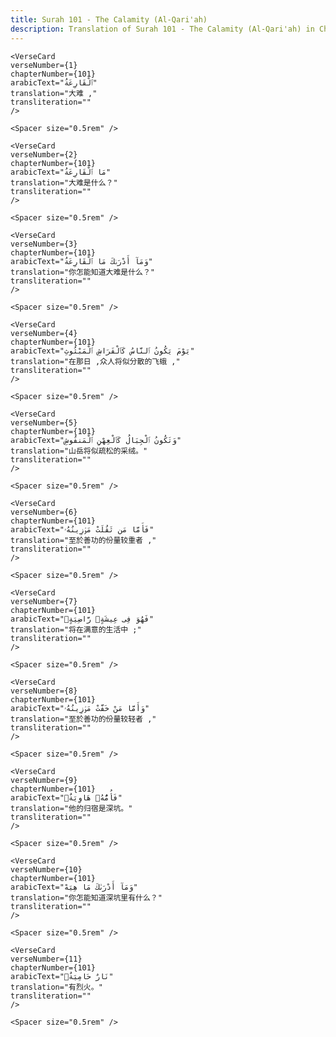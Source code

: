 ```yaml
---
title: Surah 101 - The Calamity (Al-Qari'ah)  
description: Translation of Surah 101 - The Calamity (Al-Qari'ah) in Chinese
---
```







    <VerseCard 
    verseNumber={1}
    chapterNumber={101}
    arabicText="ٱلْقَارِعَةُ"
    translation="大难 ,"
    transliteration=""
    />

    <Spacer size="0.5rem" />
                
    <VerseCard 
    verseNumber={2}
    chapterNumber={101}
    arabicText="مَا ٱلْقَارِعَةُ"
    translation="大难是什么？"
    transliteration=""
    />

    <Spacer size="0.5rem" />
                
    <VerseCard 
    verseNumber={3}
    chapterNumber={101}
    arabicText="وَمَآ أَدْرَىٰكَ مَا ٱلْقَارِعَةُ"
    translation="你怎能知道大难是什么？"
    transliteration=""
    />

    <Spacer size="0.5rem" />
                
    <VerseCard 
    verseNumber={4}
    chapterNumber={101}
    arabicText="يَوْمَ يَكُونُ ٱلنَّاسُ كَٱلْفَرَاشِ ٱلْمَبْثُوثِ"
    translation="在那日 ,众人将似分散的飞蛾 ,"
    transliteration=""
    />

    <Spacer size="0.5rem" />
                
    <VerseCard 
    verseNumber={5}
    chapterNumber={101}
    arabicText="وَتَكُونُ ٱلْجِبَالُ كَٱلْعِهْنِ ٱلْمَنفُوشِ"
    translation="山岳将似疏松的采绒。"
    transliteration=""
    />

    <Spacer size="0.5rem" />
                
    <VerseCard 
    verseNumber={6}
    chapterNumber={101}
    arabicText="فَأَمَّا مَن ثَقُلَتْ مَوَٰزِينُهُۥ"
    translation="至於善功的份量较重者 ,"
    transliteration=""
    />

    <Spacer size="0.5rem" />
                
    <VerseCard 
    verseNumber={7}
    chapterNumber={101}
    arabicText="فَهُوَ فِى عِيشَةٍۢ رَّاضِيَةٍۢ"
    translation="将在满意的生活中 ;"
    transliteration=""
    />

    <Spacer size="0.5rem" />
                
    <VerseCard 
    verseNumber={8}
    chapterNumber={101}
    arabicText="وَأَمَّا مَنْ خَفَّتْ مَوَٰزِينُهُۥ"
    translation="至於善功的份量较轻者 ,"
    transliteration=""
    />

    <Spacer size="0.5rem" />
                
    <VerseCard 
    verseNumber={9}
    chapterNumber={101}
    arabicText="فَأُمُّهُۥ هَاوِيَةٌۭ"
    translation="他的归宿是深坑。"
    transliteration=""
    />

    <Spacer size="0.5rem" />
                
    <VerseCard 
    verseNumber={10}
    chapterNumber={101}
    arabicText="وَمَآ أَدْرَىٰكَ مَا هِيَهْ"
    translation="你怎能知道深坑里有什么？"
    transliteration=""
    />

    <Spacer size="0.5rem" />
                
    <VerseCard 
    verseNumber={11}
    chapterNumber={101}
    arabicText="نَارٌ حَامِيَةٌۢ"
    translation="有烈火。"
    transliteration=""
    />

    <Spacer size="0.5rem" />
                